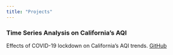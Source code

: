 ```yaml
---
title: "Projects"
---
```


### Time Series Analysis on California's AQI

Effects of COVID-19 lockdown on California's AQI trends.<space><space>
[GitHub](https://github.com/MSTeo01/Time-Series-Analysis-on-the-Effect-of-COVID-on-California-Air-Quality-Index)